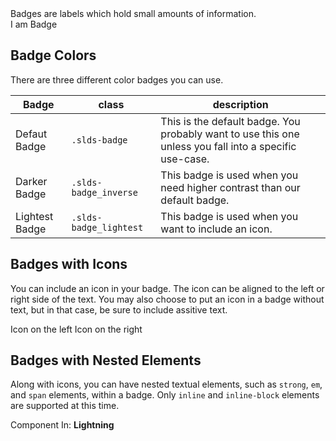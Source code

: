 
<div className="lead">
  Badges are labels which hold small amounts of information.
</div>

<Example title="Base badge">
  <CodeView toggleCode={false}>
    <Badge>I am Badge</Badge>
  </CodeView>
</Example>

## Badge Colors

There are three different color badges you can use.

| Badge | class | description |
| ----- | ----- | ----------- |
| <Badge key="1">Defaut Badge</Badge>| `.slds-badge`| This is the default badge. You probably want to use this one unless you fall into a specific use-case.|
| <InverseBadge key="2">Darker Badge</InverseBadge>| `.slds-badge_inverse`| This badge is used when you need higher contrast than our default badge.|
| <LightestBadge key="3">Lightest Badge</LightestBadge>| `.slds-badge_lightest`| This badge is used when you want to include an icon.|

## Badges with Icons

You can include an icon in your badge. The icon can be aligned to the left or right side of the text. You may also choose to put an icon in a badge without text, but in that case, be sure to include assitive text.

<Example title="Badge with icon on the left">
  <CodeView toggleCode={false}>
    <LightestBadge>
      <UtilityIcon
        containerClassName="slds-m-right_xx-small"
        className="slds-icon_xx-small slds-icon-text-default"
        assistiveText={false}
        symbol="world"
      />
      Icon on the left
    </LightestBadge>
  </CodeView>
</Example>

<Example title="Badge with icon on the right">
  <CodeView toggleCode={false}>
    <LightestBadge>
      Icon on the right
      <UtilityIcon
        containerClassName="slds-m-left_xx-small"
        className="slds-icon_xx-small slds-icon-text-default"
        assistiveText={false}
        symbol="world"
      />
    </LightestBadge>
  </CodeView>
</Example>

## Badges with Nested Elements

Along with icons, you can have nested textual elements, such as `strong`, `em`, and `span` elements, within a badge. Only `inline` and `inline-block` elements are supported at this time.

<Example title="Badge with nested element">
  <CodeView toggleCode={false}>
    <Badge>
      Component In: <strong>Lightning</strong>
    </Badge>
  </CodeView>
</Example>

